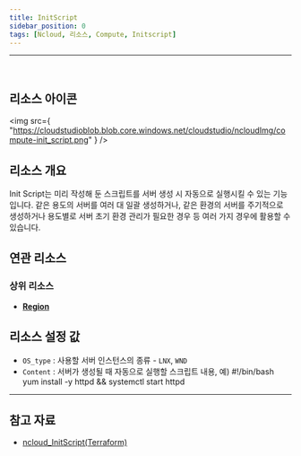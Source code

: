 ```yaml
---
title: InitScript
sidebar_position: 0
tags: [Ncloud, 리소스, Compute, Initscript]
---
```


<hr />
<br />

## 리소스 아이콘

<img
    src={
        "https://cloudstudioblob.blob.core.windows.net/cloudstudio/ncloudImg/compute-init_script.png"
    }
/>

## 리소스 개요

Init Script는 미리 작성해 둔 스크립트를 서버 생성 시 자동으로 실행시킬 수 있는 기능입니다. 같은 용도의 서버를 여러 대 일괄 생성하거나, 같은 환경의 서버를 주기적으로 생성하거나 용도별로 서버 초기 환경 관리가 필요한 경우 등 여러 가지 경우에 활용할 수 있습니다.

## 연관 리소스

### 상위 리소스

-   [**Region**](https://docs.cstudio.app/docs/resource/ncloud/Base/Region)


## 리소스 설정 값

-   `OS_type` : 사용할 서버 인스턴스의 종류 - `LNX`, `WND`
-   `Content` : 서버가 생성될 때 자동으로 실행할 스크립트 내용, 예) #!/bin/bash yum install -y httpd && systemctl start httpd

---

## 참고 자료

-   [ncloud_InitScript(Terraform)](https://registry.terraform.io/providers/NaverCloudPlatform/ncloud/latest/docs/resources/init_script)
